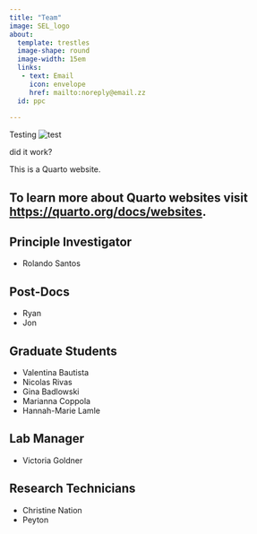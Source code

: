 ```yaml
---
title: "Team"
image: SEL_logo
about: 
  template: trestles
  image-shape: round
  image-width: 15em
  links: 
   - text: Email
     icon: envelope
     href: mailto:noreply@email.zz
  id: ppc
    
---
```


:::{#ppc}

Testing
![test](New.png)

did it work?
:::

This is a Quarto website.

To learn more about Quarto websites visit <https://quarto.org/docs/websites>.
---

## Principle Investigator

- Rolando Santos

## Post-Docs

- Ryan
- Jon

## Graduate Students

- Valentina Bautista
- Nicolas Rivas
- Gina Badlowski
- Marianna Coppola
- Hannah-Marie Lamle


## Lab Manager

- Victoria Goldner

## Research Technicians

- Christine Nation
- Peyton